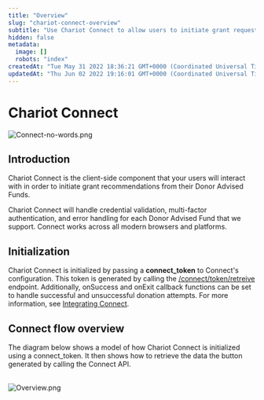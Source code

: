 ```yaml
---
title: "Overview"
slug: "chariot-connect-overview"
subtitle: "Use Chariot Connect to allow users to initiate grant requests from their Donor Advised Funds"
hidden: false
metadata: 
  image: []
  robots: "index"
createdAt: "Tue May 31 2022 18:36:21 GMT+0000 (Coordinated Universal Time)"
updatedAt: "Thu Jun 02 2022 19:16:01 GMT+0000 (Coordinated Universal Time)"
---
```

# Chariot Connect

![](../../images/9339d40-Connect-no-words.png "Connect-no-words.png")
## Introduction

Chariot Connect is the client-side component that your users will interact with in order to initiate grant recommendations from their Donor Advised Funds. 

Chariot Connect will handle credential validation, multi-factor authentication, and error handling for each Donor Advised Fund that we support. Connect works across all modern browsers and platforms. 

## Initialization

Chariot Connect is initialized by passing a **connect_token** to Connect's configuration. This token is generated by calling the [/connect/token/retreive](ref:get-connect_token) endpoint. Additionally, onSuccess and onExit callback functions can be set to handle successful and unsuccessful donation attempts. For more information, see [Integrating Connect](doc:connect-for-web).

## Connect flow overview

The diagram below shows a model of how Chariot Connect is initialized using a connect_token.  It then shows how to retrieve the data the button generated by calling the Connect API.  
<br /> 

![](../../images/acf7ea5-Overview.png "Overview.png")
